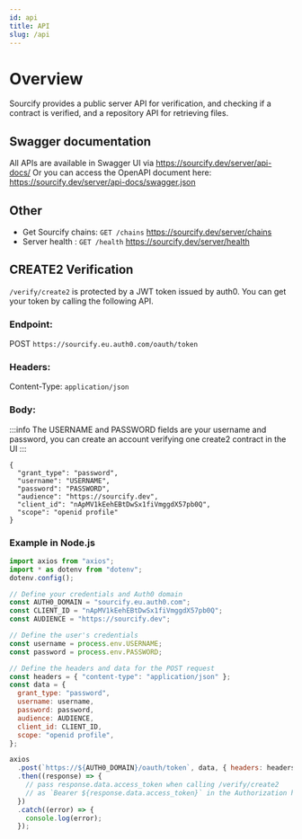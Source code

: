 ```yaml
---
id: api
title: API
slug: /api
---
```


# Overview

Sourcify provides a public server API for verification, and checking if a contract is verified, and a repository API for retrieving files.

## Swagger documentation

All APIs are available in Swagger UI via https://sourcify.dev/server/api-docs/
Or you can access the OpenAPI document here: https://sourcify.dev/server/api-docs/swagger.json

## Other

- Get Sourcify chains: `GET /chains` https://sourcify.dev/server/chains
- Server health : `GET /health` https://sourcify.dev/server/health

## CREATE2 Verification

`/verify/create2` is protected by a JWT token issued by auth0. You can get your token by calling the following API.

### Endpoint:

POST `https://sourcify.eu.auth0.com/oauth/token`

### Headers:

Content-Type: `application/json`

### Body:

:::info
The USERNAME and PASSWORD fields are your username and password, you can create an account verifying one create2 contract in the UI
:::

```
{
  "grant_type": "password",
  "username": "USERNAME",
  "password": "PASSWORD",
  "audience": "https://sourcify.dev",
  "client_id": "nApMV1kEehEBtDwSx1fiVmggdX57pb0Q",
  "scope": "openid profile"
}
```

### Example in Node.js

```jsx
import axios from "axios";
import * as dotenv from "dotenv";
dotenv.config();

// Define your credentials and Auth0 domain
const AUTH0_DOMAIN = "sourcify.eu.auth0.com";
const CLIENT_ID = "nApMV1kEehEBtDwSx1fiVmggdX57pb0Q";
const AUDIENCE = "https://sourcify.dev";

// Define the user's credentials
const username = process.env.USERNAME;
const password = process.env.PASSWORD;

// Define the headers and data for the POST request
const headers = { "content-type": "application/json" };
const data = {
  grant_type: "password",
  username: username,
  password: password,
  audience: AUDIENCE,
  client_id: CLIENT_ID,
  scope: "openid profile",
};

axios
  .post(`https://${AUTH0_DOMAIN}/oauth/token`, data, { headers: headers })
  .then((response) => {
    // pass response.data.access_token when calling /verify/create2
    // as `Bearer ${response.data.access_token}` in the Authorization header
  })
  .catch((error) => {
    console.log(error);
  });
```
